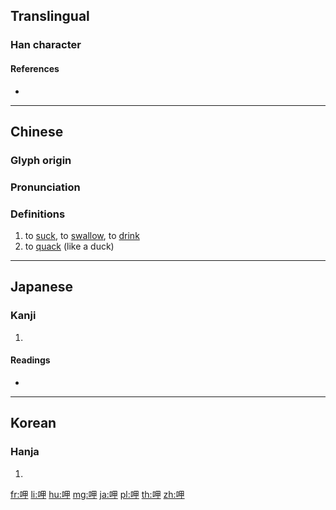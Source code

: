 {{character info/new}}
{{also|呻}}
==Translingual==

===Han character===
{{Han char|rn=30|rad=口|as=05|sn=8|four=66050|canj=RWL|ids=⿰口甲}}

====References====
* {{Han ref|kx=0183.040|dkj=03461|dj=0402.050|hdz=10600.020|uh=5477|ud=21623|bh=A945|bd=43333}}

----

==Chinese==
{{zh-forms}}

===Glyph origin===
{{Han etym}}

===Pronunciation===
{{zh-pron
|m=xiā
|c=haap3
|h=pfs=
|md=
|mn=
|w=4haq
|mc=y
|oc=y
|cat=v
}}

===Definitions===
{{zh-hanzi}}

# to [[suck]], to [[swallow]], to [[drink]]
# to [[quack]] (like a duck)
#: {{zh-x|呷 呷 叫|to quack (like a duck)}}

----

==Japanese==

===Kanji===
{{ja-kanji|grade=|rs=口05}}

# {{defn|lang=ja|sort=口05}}

====Readings====
* {{ja-readings|on=[[こう]] (kō)|kun=[[すう]] (suu), [[あおる]] (aoru)}}

----

==Korean==

===Hanja===
{{ko-hanja|hangeul=합}}

# {{defn|lang=ko|sort=口05}}

[[fr:呷]]
[[li:呷]]
[[hu:呷]]
[[mg:呷]]
[[ja:呷]]
[[pl:呷]]
[[th:呷]]
[[zh:呷]]